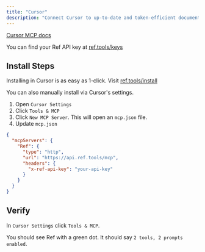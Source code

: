 ```yaml
---
title: "Cursor"
description: "Connect Cursor to up-to-date and token-efficient documentation."
---
```



[Cursor MCP docs](https://cursor.com/docs/context/mcp)

You can find your Ref API key at [ref.tools/keys](https://ref.tools/keys)

## Install Steps

Installing in Cursor is as easy as 1-click. Visit [ref.tools/install]()

You can also manually install via Cursor's settings. 

1. Open `Cursor Settings`
2. Click `Tools & MCP`
3. Click `New MCP Server`. This will open an `mcp.json` file.
4. Update `mcp.json`

```mcp.json
{
  "mcpServers": {
    "Ref": {
      "type": "http",
      "url": "https://api.ref.tools/mcp",
      "headers": {
        "x-ref-api-key": "your-api-key"
      }
    }
  }
}
```

## Verify

In `Cursor Settings` click `Tools & MCP`. 

You should see Ref with a green dot. It should say `2 tools, 2 prompts enabled`.

<GetHelp/>
